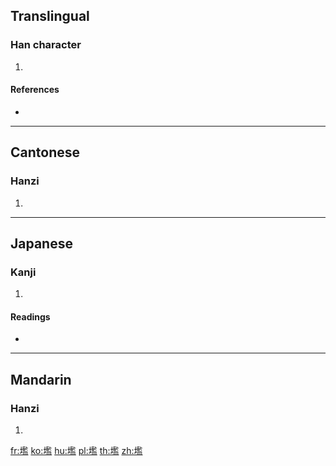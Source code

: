 ==Translingual==

===Han character===
{{Han char|rn=32|rad=土|as=14|sn=17|four=48117|canj=GSIT|ids=⿰土監}}

# {{defn|Han|sort=土14}}

====References====
* {{Han ref|kx=0241.040|dkj=05550|dj=0480.260|hdz=10496.010|uh=58CF|ud=22735|bh=ECCC|bd=60620}}

----

==Cantonese==

===Hanzi===
{{yue-hanzi|jyut=[[haam5]]|y=haam5}}

# {{defn|lang=yue|sort=土14}}

----

==Japanese==

===Kanji===
{{ja-kanji|grade=|rs=土14}}

# {{defn|lang=ja|sort=土14}}

====Readings====
* {{ja-readings|on=[[かん]] (kan), [[おん]] (on)|kun=}}

----

==Mandarin==

===Hanzi===
{{cmn-hanzi|pin=[[hǎn]] ([[han3]]), [[làn]] ([[lan4]])|wg=han<sup>3</sup>, lan<sup>4</sup>}}

# {{defn|lang=cmn|sort=土14}}

[[fr:壏]]
[[ko:壏]]
[[hu:壏]]
[[pl:壏]]
[[th:壏]]
[[zh:壏]]